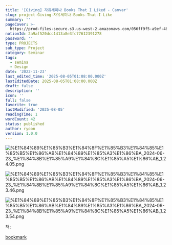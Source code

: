```yaml
---
title: '[Giving] 자유세미나 Books That I Liked - Canvar'
slug: project-Giving-자유세미나-Books-That-I-Like
summary: ''
pageCover: >-
  https://prod-files-secure.s3.us-west-2.amazonaws.com/056ff9f5-a9ef-486f-8acb-9eef51d06a2d/b68d6922-2779-41a7-9aea-258337af3497/%E1%84%89%E1%85%B3%E1%84%8F%E1%85%B3%E1%84%85%E1%85%B5%E1%86%AB%E1%84%89%E1%85%A3%E1%86%BA_2024-06-23_%E1%84%8B%E1%85%A9%E1%84%8C%E1%85%A5%E1%86%AB_1.20.32.png?X-Amz-Algorithm=AWS4-HMAC-SHA256&X-Amz-Content-Sha256=UNSIGNED-PAYLOAD&X-Amz-Credential=ASIAZI2LB466T67TJ7FB%2F20250805%2Fus-west-2%2Fs3%2Faws4_request&X-Amz-Date=20250805T010926Z&X-Amz-Expires=3600&X-Amz-Security-Token=IQoJb3JpZ2luX2VjEBcaCXVzLXdlc3QtMiJGMEQCIEQmPZVJYmUsIBPImKihZ9fzEGlE5v8b1aXGK%2FZiNrdyAiAI3WBlWkwsnkBOpEw3Awed0eCqXPMHYS9t3LWjhuzX7Cr%2FAwhQEAAaDDYzNzQyMzE4MzgwNSIM%2BsdJia%2BiaPORdN2NKtwDQ9CStiqbL8o0Ua0d%2F2wiVMuuKCJ6ONwigv%2BteuVKqLckdJpx85lowW2eab4Agq%2BAUmrHeOHB%2FZOAHDB6P%2FXivmspbe1ukMzxbdZGiPFBlLgTHk2U6zJxQNfT58b3Ef%2BAG%2BcBtk61CmB3%2F39MC%2FHTtGjXR5%2BrK%2FO2GcLAbV3yHAnMpSA3Qpy4yD2Brzls%2Bw9HwWQ1041HBp0k90vNYq7sPiILzp1UqmoRLiz5OEH9SOJQWLlZOgiUThnrjKyPuULlRSIV8tGYRMGHzV%2F%2BeG%2BAI3i42QRjhIAPNZ3h8vIe2w69izaWp4ZOOoKtV%2BGxGkozR3SZZ7U77Y%2FLIUidhNgySoj5c5I6QUZ3TL3HUOQ5zUOOn8VgSw7RJmqADLhMKqe7mSZ6BE0zNEI5mgErCvtd9YaTdAzPSOMurzuv1Bkyf0QWfeDLO374DRDo4v%2F7zBInjcuP5cG3MikD5BBlDx%2FixfoW4LfTo%2FmpHbNX%2BaVS%2BwVMqh8prbUYOukYW51laPl8fSY3kjT4V48A1F7VWoi1F9z7XxAo5GsZqFqaPZtIisa2LQAnE2TaHr3iT%2F7pdZCTPKY6K8ggSGXccbch%2BxreWY2%2BUjZ1p4XIPvJwSuieXihASW5m5fKK2UEnbfgw6vzExAY6pgHlb4cs28PSUkpkagzGQPd2oRVOAv5vqQdoGkZPss2EWuqGbwTvdW262Gg%2BWld%2BFeB0Px2XFy3hFKlzAFStxhM2o9y5AlR1Xe9gBb%2Fpud4YaT2QeyZUbj8BKVGUIUMsHjO7QtkBsMN4oL1SeXRn3epIY3yehzS%2FA%2BI3xzRQbBYGclYHLa1dgxURqkPrzK3xP6CLfGQAzbS9RPz012CE6YdScmozvtuL&X-Amz-Signature=cdcbb7e70890cae3a9ea9df828dc789b742adb17201d939f7148e769c72477c3&X-Amz-SignedHeaders=host&x-amz-checksum-mode=ENABLED&x-id=GetObject
notionId: 2a9af520dcc1413a8e3fc77612391278
password: ''
type: PROJECTS
sub_type: Project
category: Seminar
tags:
  - semina
  - Design
date: '2022-11-23'
last_edited_time: '2025-08-05T01:08:00.000Z'
lastEditedDate: 2025-08-05T01:08:00.000Z
draft: false
description: ''
icon: ''
full: false
favorite: true
lastModified: '2025-08-05'
readingTime: 1
wordCount: 42
status: published
author: ryoon
version: 1.0.0
---
```


![%E1%84%89%E1%85%B3%E1%84%8F%E1%85%B3%E1%84%85%E1%85%B5%E1%86%AB%E1%84%89%E1%85%A3%E1%86%BA_2024-06-23_%E1%84%8B%E1%85%A9%E1%84%8C%E1%85%A5%E1%86%AB_1.24.05.png](https://prod-files-secure.s3.us-west-2.amazonaws.com/056ff9f5-a9ef-486f-8acb-9eef51d06a2d/ce83ceb9-40a5-4af7-b5b0-69e60de9abc5/%E1%84%89%E1%85%B3%E1%84%8F%E1%85%B3%E1%84%85%E1%85%B5%E1%86%AB%E1%84%89%E1%85%A3%E1%86%BA_2024-06-23_%E1%84%8B%E1%85%A9%E1%84%8C%E1%85%A5%E1%86%AB_1.24.05.png?X-Amz-Algorithm=AWS4-HMAC-SHA256&X-Amz-Content-Sha256=UNSIGNED-PAYLOAD&X-Amz-Credential=ASIAZI2LB466QCSYZKOJ%2F20250805%2Fus-west-2%2Fs3%2Faws4_request&X-Amz-Date=20250805T011049Z&X-Amz-Expires=3600&X-Amz-Security-Token=IQoJb3JpZ2luX2VjEBcaCXVzLXdlc3QtMiJHMEUCICAptXg3QFqytfW0dWJDshUB171rfkoMFv1fkWORcXq7AiEA7YF2f4kb9cR69v8rrACsLeqdcfAYfxhNZh3RKlhfGXkq%2FwMIUBAAGgw2Mzc0MjMxODM4MDUiDLpkdd6RMcSSlKWSBircA8Iwa0ZBQEJ6FJwDmMmm9f1Z8eVnEuRenR1hn7eEIDdR32RKePJVNBNf7426mHVjBTGSmDc%2Fsd6QK2vK25YPo6l%2Fw9HjQ8MK3UzF21oc%2B7Vdantrz9LX%2FQJmo8Id%2B1KPYhyLyX1I80zI8xACiB7iwa1cG64vm4YpqOlakcXf4NlkTXBPAFOOXdeMUyDs11OTGCbkgcMgwTX6GbKFUphbM%2BfICl2fCD1GbSlRFxmeBc9avzVdPpVE%2FTCvike6RBymLaJkdeG5vJXi%2BVQLN1hjj%2Fc2Emn27Yh%2BXG9w1LG1PjT4BLvcSgXsMGyQgtLX42QWsczNy%2BVIBq93VwS30f3ie%2B9aoi0a34dLp6DswqxvXmFc5XbW%2FKnBp%2B2urR2dD5Lzu9JD7a66x%2BlyrxOgQbPcxvvl09eTK9D2WyjFvOF0gvFrXyn7jvyR%2BJDScztaU0Xe2lH3GiOD0i2BBISbTKYzP4y06FrYNJgNY4keZ2qxJYlHgdyMX5oo2BHvUQBVJtKeqnBL%2Fd1cMfqYh6V3Wrs83OV04fId0NeGPGGCeC7lILl6fKSdQt%2Fm7IhJgAYvCdj2ahBmiiWTVeCLdsade0li722K3o1Bxe%2BJfstHtkP63fwyNBihFN7z%2B7RBoztHMOD9xMQGOqUBAN23z1YhOK3AloRtWat5MmCgLRJgO3KIKymrknhDKjT2qy%2FyS1DjFP1yPkfJneOikJxge1gFleRbyrJqtOvJ2s63ZdRqiwBirUQuyVvoAbUwAz1kMIPJdowHzNQdM38K2ETsioazTMqaWei2aexTOGKjaBXTBbccNSpoIUtxBjx1t0RLpdaAd9Tbp7xaN7Mb6Dxe4rvVPQN4dyJlilRIzbEYL1%2FB&X-Amz-Signature=1a6b3e73caaf1cd720ba11e1eafb01bf951572776527bb5e549362c9228451e7&X-Amz-SignedHeaders=host&x-amz-checksum-mode=ENABLED&x-id=GetObject)


![%E1%84%89%E1%85%B3%E1%84%8F%E1%85%B3%E1%84%85%E1%85%B5%E1%86%AB%E1%84%89%E1%85%A3%E1%86%BA_2024-06-23_%E1%84%8B%E1%85%A9%E1%84%8C%E1%85%A5%E1%86%AB_1.23.46.png](https://prod-files-secure.s3.us-west-2.amazonaws.com/056ff9f5-a9ef-486f-8acb-9eef51d06a2d/f1dd1829-0027-43a0-aaf8-158419cdf1e6/%E1%84%89%E1%85%B3%E1%84%8F%E1%85%B3%E1%84%85%E1%85%B5%E1%86%AB%E1%84%89%E1%85%A3%E1%86%BA_2024-06-23_%E1%84%8B%E1%85%A9%E1%84%8C%E1%85%A5%E1%86%AB_1.23.46.png?X-Amz-Algorithm=AWS4-HMAC-SHA256&X-Amz-Content-Sha256=UNSIGNED-PAYLOAD&X-Amz-Credential=ASIAZI2LB466QCSYZKOJ%2F20250805%2Fus-west-2%2Fs3%2Faws4_request&X-Amz-Date=20250805T011049Z&X-Amz-Expires=3600&X-Amz-Security-Token=IQoJb3JpZ2luX2VjEBcaCXVzLXdlc3QtMiJHMEUCICAptXg3QFqytfW0dWJDshUB171rfkoMFv1fkWORcXq7AiEA7YF2f4kb9cR69v8rrACsLeqdcfAYfxhNZh3RKlhfGXkq%2FwMIUBAAGgw2Mzc0MjMxODM4MDUiDLpkdd6RMcSSlKWSBircA8Iwa0ZBQEJ6FJwDmMmm9f1Z8eVnEuRenR1hn7eEIDdR32RKePJVNBNf7426mHVjBTGSmDc%2Fsd6QK2vK25YPo6l%2Fw9HjQ8MK3UzF21oc%2B7Vdantrz9LX%2FQJmo8Id%2B1KPYhyLyX1I80zI8xACiB7iwa1cG64vm4YpqOlakcXf4NlkTXBPAFOOXdeMUyDs11OTGCbkgcMgwTX6GbKFUphbM%2BfICl2fCD1GbSlRFxmeBc9avzVdPpVE%2FTCvike6RBymLaJkdeG5vJXi%2BVQLN1hjj%2Fc2Emn27Yh%2BXG9w1LG1PjT4BLvcSgXsMGyQgtLX42QWsczNy%2BVIBq93VwS30f3ie%2B9aoi0a34dLp6DswqxvXmFc5XbW%2FKnBp%2B2urR2dD5Lzu9JD7a66x%2BlyrxOgQbPcxvvl09eTK9D2WyjFvOF0gvFrXyn7jvyR%2BJDScztaU0Xe2lH3GiOD0i2BBISbTKYzP4y06FrYNJgNY4keZ2qxJYlHgdyMX5oo2BHvUQBVJtKeqnBL%2Fd1cMfqYh6V3Wrs83OV04fId0NeGPGGCeC7lILl6fKSdQt%2Fm7IhJgAYvCdj2ahBmiiWTVeCLdsade0li722K3o1Bxe%2BJfstHtkP63fwyNBihFN7z%2B7RBoztHMOD9xMQGOqUBAN23z1YhOK3AloRtWat5MmCgLRJgO3KIKymrknhDKjT2qy%2FyS1DjFP1yPkfJneOikJxge1gFleRbyrJqtOvJ2s63ZdRqiwBirUQuyVvoAbUwAz1kMIPJdowHzNQdM38K2ETsioazTMqaWei2aexTOGKjaBXTBbccNSpoIUtxBjx1t0RLpdaAd9Tbp7xaN7Mb6Dxe4rvVPQN4dyJlilRIzbEYL1%2FB&X-Amz-Signature=f8d90689320c0319052ae215734384f6cb4d15507f99ad9b0b3c46752a3f64bc&X-Amz-SignedHeaders=host&x-amz-checksum-mode=ENABLED&x-id=GetObject)


![%E1%84%89%E1%85%B3%E1%84%8F%E1%85%B3%E1%84%85%E1%85%B5%E1%86%AB%E1%84%89%E1%85%A3%E1%86%BA_2024-06-23_%E1%84%8B%E1%85%A9%E1%84%8C%E1%85%A5%E1%86%AB_1.23.54.png](https://prod-files-secure.s3.us-west-2.amazonaws.com/056ff9f5-a9ef-486f-8acb-9eef51d06a2d/0a8e9606-dc70-4ddc-8968-5fa991a67820/%E1%84%89%E1%85%B3%E1%84%8F%E1%85%B3%E1%84%85%E1%85%B5%E1%86%AB%E1%84%89%E1%85%A3%E1%86%BA_2024-06-23_%E1%84%8B%E1%85%A9%E1%84%8C%E1%85%A5%E1%86%AB_1.23.54.png?X-Amz-Algorithm=AWS4-HMAC-SHA256&X-Amz-Content-Sha256=UNSIGNED-PAYLOAD&X-Amz-Credential=ASIAZI2LB466QCSYZKOJ%2F20250805%2Fus-west-2%2Fs3%2Faws4_request&X-Amz-Date=20250805T011049Z&X-Amz-Expires=3600&X-Amz-Security-Token=IQoJb3JpZ2luX2VjEBcaCXVzLXdlc3QtMiJHMEUCICAptXg3QFqytfW0dWJDshUB171rfkoMFv1fkWORcXq7AiEA7YF2f4kb9cR69v8rrACsLeqdcfAYfxhNZh3RKlhfGXkq%2FwMIUBAAGgw2Mzc0MjMxODM4MDUiDLpkdd6RMcSSlKWSBircA8Iwa0ZBQEJ6FJwDmMmm9f1Z8eVnEuRenR1hn7eEIDdR32RKePJVNBNf7426mHVjBTGSmDc%2Fsd6QK2vK25YPo6l%2Fw9HjQ8MK3UzF21oc%2B7Vdantrz9LX%2FQJmo8Id%2B1KPYhyLyX1I80zI8xACiB7iwa1cG64vm4YpqOlakcXf4NlkTXBPAFOOXdeMUyDs11OTGCbkgcMgwTX6GbKFUphbM%2BfICl2fCD1GbSlRFxmeBc9avzVdPpVE%2FTCvike6RBymLaJkdeG5vJXi%2BVQLN1hjj%2Fc2Emn27Yh%2BXG9w1LG1PjT4BLvcSgXsMGyQgtLX42QWsczNy%2BVIBq93VwS30f3ie%2B9aoi0a34dLp6DswqxvXmFc5XbW%2FKnBp%2B2urR2dD5Lzu9JD7a66x%2BlyrxOgQbPcxvvl09eTK9D2WyjFvOF0gvFrXyn7jvyR%2BJDScztaU0Xe2lH3GiOD0i2BBISbTKYzP4y06FrYNJgNY4keZ2qxJYlHgdyMX5oo2BHvUQBVJtKeqnBL%2Fd1cMfqYh6V3Wrs83OV04fId0NeGPGGCeC7lILl6fKSdQt%2Fm7IhJgAYvCdj2ahBmiiWTVeCLdsade0li722K3o1Bxe%2BJfstHtkP63fwyNBihFN7z%2B7RBoztHMOD9xMQGOqUBAN23z1YhOK3AloRtWat5MmCgLRJgO3KIKymrknhDKjT2qy%2FyS1DjFP1yPkfJneOikJxge1gFleRbyrJqtOvJ2s63ZdRqiwBirUQuyVvoAbUwAz1kMIPJdowHzNQdM38K2ETsioazTMqaWei2aexTOGKjaBXTBbccNSpoIUtxBjx1t0RLpdaAd9Tbp7xaN7Mb6Dxe4rvVPQN4dyJlilRIzbEYL1%2FB&X-Amz-Signature=a581a4cbe9df4461655d410aa827a91e242e50711cc1214ec91e844de9f00794&X-Amz-SignedHeaders=host&x-amz-checksum-mode=ENABLED&x-id=GetObject)


책: 


[bookmark](https://product.kyobobook.co.kr/detail/S000000780676)

